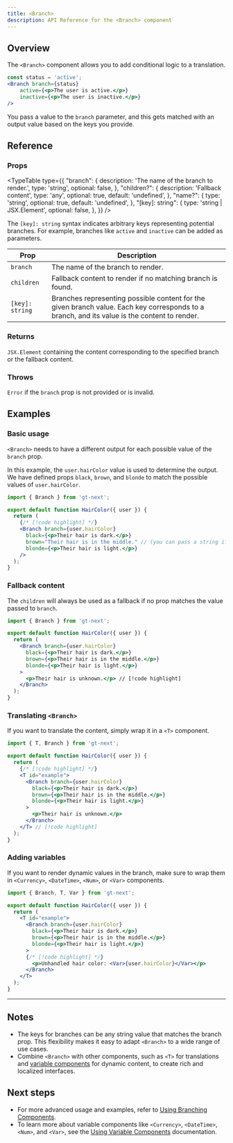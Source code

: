 ```yaml
---
title: <Branch>
description: API Reference for the <Branch> component
---
```


## Overview

The `<Branch>` component allows you to add conditional logic to a translation.

```jsx
const status = 'active';
<Branch branch={status}
    active={<p>The user is active.</p>}
    inactive={<p>The user is inactive.</p>}
/>
```
You pass a value to the `branch` parameter, and this gets matched with an output value based on the keys you provide.

## Reference

### Props

<TypeTable
  type={{
    "branch": {
        description: 'The name of the branch to render.',
        type: 'string',
        optional: false,
    },
    "children?": {
        description: 'Fallback content',
        type: 'any',
        optional: true,
        default: 'undefined',
    },
    "name?": {
        type: 'string',
        optional: true,
        default: 'undefined',
    },
    "[key]: string": {
        type: 'string | JSX.Element',
        optional: false,
    },
  }}
/>

The `[key]: string` syntax indicates arbitrary keys representing potential branches.
For example, branches like `active` and `inactive` can be added as parameters.

| Prop       | Description                                                                 |
|------------|-----------------------------------------------------------------------------|
| `branch`     | The name of the branch to render.                                           |
| `children`   | Fallback content to render if no matching branch is found.                  |
| `[key]: string` | Branches representing possible content for the given branch value. Each key corresponds to a branch, and its value is the content to render. |

### Returns

`JSX.Element` containing the content corresponding to the specified branch or the fallback content.

### Throws

`Error` if the `branch` prop is not provided or is invalid.

## Examples

### Basic usage
`<Branch>` needs to have a different output for each possible value of the `branch` prop.

In this example, the `user.hairColor` value is used to determine the output.
We have defined props `black`, `brown`, and `blonde` to match the possible values of `user.hairColor`.
```jsx title="BranchExample.jsx" copy
import { Branch } from 'gt-next';

export default function HairColor({ user }) {
  return (
    {/* [!code highlight] */}
    <Branch branch={user.hairColor}
      black={<p>Their hair is dark.</p>}
      brown="Their hair is in the middle." // (you can pass a string if you prefer)
      blonde={<p>Their hair is light.</p>}
    />
  );
}
```

### Fallback content
The `children` will always be used as a fallback if no prop matches the value passed to `branch`.

```jsx title="BranchExample.jsx" copy
import { Branch } from 'gt-next';

export default function HairColor({ user }) {
  return (
    <Branch branch={user.hairColor}
      black={<p>Their hair is dark.</p>}
      brown={<p>Their hair is in the middle.</p>}
      blonde={<p>Their hair is light.</p>}
    >
      <p>Their hair is unknown.</p> // [!code highlight]
    </Branch>
  );
}
```


### Translating `<Branch>`

If you want to translate the content, simply wrap it in a `<T>` component.

```jsx title="BranchExample.jsx" copy
import { T, Branch } from 'gt-next';

export default function HairColor({ user }) {
  return (
    {/* [!code highlight] */}
    <T id="example">
      <Branch branch={user.hairColor}
        black={<p>Their hair is dark.</p>}
        brown={<p>Their hair is in the middle.</p>}
        blonde={<p>Their hair is light.</p>}
      >
        <p>Their hair is unknown.</p> 
      </Branch>
    </T> // [!code highlight]
  );
}
```

### Adding variables
If you want to render dynamic values in the branch, make sure to wrap them in `<Currency>`, `<DateTime>`, `<Num>`, or `<Var>` components.

```jsx title="BranchExample.jsx" copy
import { Branch, T, Var } from 'gt-next';

export default function HairColor({ user }) {
  return (
    <T id="example">
      <Branch branch={user.hairColor}
        black={<p>Their hair is dark.</p>}
        brown={<p>Their hair is in the middle.</p>}
        blonde={<p>Their hair is light.</p>}
      >
      {/* [!code highlight] */}
        <p>Unhandled hair color: <Var>{user.hairColor}</Var></p>
      </Branch>
    </T>
  );
}
```

---


## Notes
 * The keys for branches can be any string value that matches the branch prop. This flexibility makes it easy to adapt `<Branch>` to a wide range of use cases.
 * Combine `<Branch>` with other components, such as `<T>` for translations and [variable components](/docs/next/reference/using-branching-components) for dynamic content, to create rich and localized interfaces.

## Next steps
 * For more advanced usage and examples, refer to [Using Branching Components](/docs/next/reference/using-branching-components).
 * To learn more about variable components like `<Currency>`, `<DateTime>`, `<Num>`, and `<Var>`, see the [Using Variable Components](/docs/next/reference/using-variable-components) documentation.